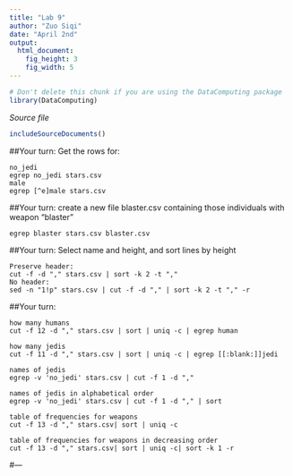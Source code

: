 ```yaml
---
title: "Lab 9"
author: "Zuo Siqi"
date: "April 2nd"
output: 
  html_document:
    fig_height: 3
    fig_width: 5
---
```

<!-- Don't edit in between this line and the one below -->
```r
# Don't delete this chunk if you are using the DataComputing package
library(DataComputing)
```
*Source file* 
```r
includeSourceDocuments()
```
<!-- Don't edit the material above this line -->


##Your turn: Get the rows for:   
```
no_jedi    
egrep no_jedi stars.csv    
male  
egrep [^e]male stars.csv    
```
##Your turn: create a new file blaster.csv containing those individuals with weapon "blaster"   
```
egrep blaster stars.csv blaster.csv   

```
##Your turn: Select name and height, and sort lines by height    
```
Preserve header:   
cut -f -d "," stars.csv | sort -k 2 -t ","    
No header:
sed -n "1!p" stars.csv | cut -f -d "," | sort -k 2 -t "," -r   

```
##Your turn:
```
how many humans     
cut -f 12 -d "," stars.csv | sort | uniq -c | egrep human   

how many jedis    
cut -f 11 -d "," stars.csv | sort | uniq -c | egrep [[:blank:]]jedi   

names of jedis   
egrep -v 'no_jedi' stars.csv | cut -f 1 -d ","  

names of jedis in alphabetical order    
egrep -v 'no_jedi' stars.csv | cut -f 1 -d "," | sort    

table of frequencies for weapons    
cut -f 13 -d "," stars.csv| sort | uniq -c    

table of frequencies for weapons in decreasing order     
cut -f 13 -d "," stars.csv| sort | uniq -c| sort -k 1 -r
```
#---
